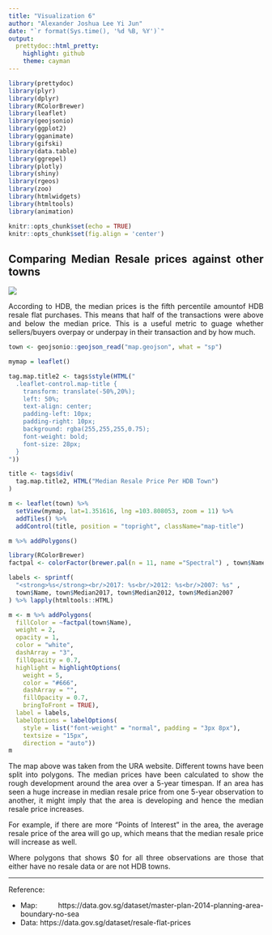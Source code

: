 ```yaml
---
title: "Visualization 6"
author: "Alexander Joshua Lee Yi Jun"
date: "`r format(Sys.time(), '%d %B, %Y')`"
output:
  prettydoc::html_pretty:
    highlight: github
    theme: cayman
---
```


```r
library(prettydoc)
library(plyr)
library(dplyr)
library(RColorBrewer)
library(leaflet)
library(geojsonio)
library(ggplot2)
library(gganimate)
library(gifski)
library(data.table)
library(ggrepel)
library(plotly)
library(shiny)
library(rgeos)
library(zoo)
library(htmlwidgets)
library(htmltools)
library(animation)
```


```r
knitr::opts_chunk$set(echo = TRUE)
knitr::opts_chunk$set(fig.align = 'center')
```

 

## Comparing Median Resale prices against other towns

<style>
body {
text-align: justify}
</style>

<style>
.html-widget {
    margin: auto;
}
</style>

![](Images/Singapore-homes-BTO.original.jpg)

According to HDB, the median prices is the fifth percentile amountof HDB resale flat purchases. This means that half of the transactions were above and below the median price. This is a useful metric to guage whether sellers/buyers overpay or underpay in their transaction and by how much. 


```r
town <- geojsonio::geojson_read("map.geojson", what = "sp")

mymap = leaflet()

tag.map.title2 <- tags$style(HTML("
  .leaflet-control.map-title { 
    transform: translate(-50%,20%);
    left: 50%;
    text-align: center;
    padding-left: 10px; 
    padding-right: 10px; 
    background: rgba(255,255,255,0.75);
    font-weight: bold;
    font-size: 28px;
  }
"))

title <- tags$div(
  tag.map.title2, HTML("Median Resale Price Per HDB Town")
)  

m <- leaflet(town) %>%
  setView(mymap, lat=1.351616, lng =103.808053, zoom = 11) %>%
  addTiles() %>%
  addControl(title, position = "topright", className="map-title")

m %>% addPolygons()

library(RColorBrewer)
factpal <- colorFactor(brewer.pal(n = 11, name ="Spectral") , town$Name)

labels <- sprintf(
  "<strong>%s</strong><br/>2017: %s<br/>2012: %s<br/>2007: %s" ,
  town$Name, town$Median2017, town$Median2012, town$Median2007
) %>% lapply(htmltools::HTML)

```

```r

m <- m %>% addPolygons(
  fillColor = ~factpal(town$Name),
  weight = 2,
  opacity = 1,
  color = "white",
  dashArray = "3",
  fillOpacity = 0.7,
  highlight = highlightOptions(
    weight = 5,
    color = "#666",
    dashArray = "",
    fillOpacity = 0.7,
    bringToFront = TRUE),
  label = labels,
  labelOptions = labelOptions(
    style = list("font-weight" = "normal", padding = "3px 8px"),
    textsize = "15px",
    direction = "auto"))
m
```
The map above was taken from the URA website. Different towns have been split into polygons. The median prices have been calculated to show the rough development around the area over a 5-year timespan. If an area has seen a huge increase in median resale price from one 5-year observation to another, it might imply that the area is developing and hence the median resale price increases. 

For example, if there are more "Points of Interest" in the area, the average resale price of the area will go up, which means that the median resale price will increase as well. 

Where polygons that shows $0 for all three observations are those that either have no resale data or are not HDB towns.  

***

Reference:

* Map: https://data.gov.sg/dataset/master-plan-2014-planning-area-boundary-no-sea
* Data: https://data.gov.sg/dataset/resale-flat-prices

